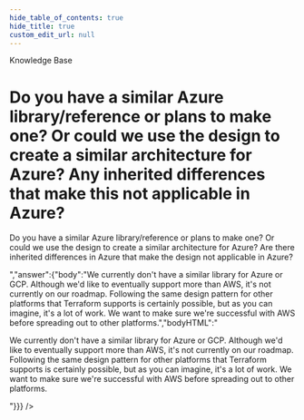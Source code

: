 ```yaml
---
hide_table_of_contents: true
hide_title: true
custom_edit_url: null
---
```



<head>
  <link rel="canonical" href="https://github.com/gruntwork-io/knowledge-base/discussions/283" />
</head>

<CenterLayout>
<span className="searchCategory">Knowledge Base</span>
<h1>Do you have a similar Azure library/reference or plans to make one? Or could we use the design to create a similar architecture for Azure? Any inherited differences that make this not applicable in Azure?</h1>
<GitHub discussion={{"id":"D_kwDOF8slf84APBHY","number":283,"author":{"login":"marijakstrazdas"},"title":"Do you have a similar Azure library/reference or plans to make one? Or could we use the design to create a similar architecture for Azure? Any inherited differences that make this not applicable in Azure?","body":"Do you have a similar Azure library/reference or plans to make one? Or could we use the design to create a similar architecture for Azure? Are there inherited differences in Azure that make the design not applicable in Azure?","bodyHTML":"<p dir=\"auto\">Do you have a similar Azure library/reference or plans to make one? Or could we use the design to create a similar architecture for Azure? Are there inherited differences in Azure that make the design not applicable in Azure?</p>","answer":{"body":"We currently don't have a similar library for Azure or GCP. Although we'd like to eventually support more than AWS, it's not currently on our roadmap. Following the same design pattern for other platforms that Terraform supports is certainly possible, but as you can imagine, it's a lot of work. We want to make sure we're successful with AWS before spreading out to other platforms.","bodyHTML":"<p dir=\"auto\">We currently don't have a similar library for Azure or GCP. Although we'd like to eventually support more than AWS, it's not currently on our roadmap. Following the same design pattern for other platforms that Terraform supports is certainly possible, but as you can imagine, it's a lot of work. We want to make sure we're successful with AWS before spreading out to other platforms.</p>"}}} />

</CenterLayout>
  

<!-- ##DOCS-SOURCER-START
{
  "sourcePlugin": "github-discussions",
  "hash": "5e56cdaf09ca56e76b3b2e195a9b525a"
}
##DOCS-SOURCER-END -->

